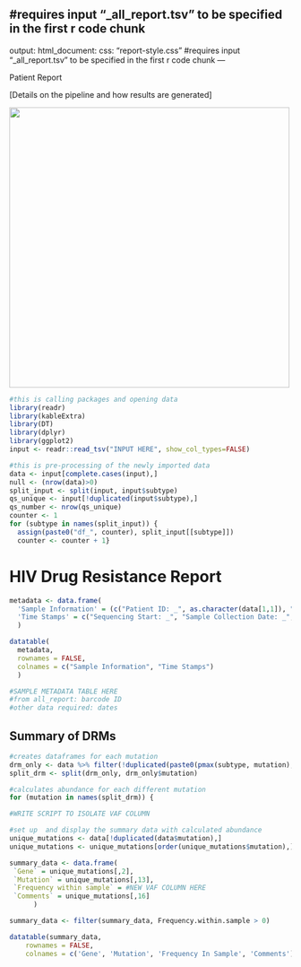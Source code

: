 #requires input "_all_report.tsv" to be specified in the first r code chunk
---
output: 
  html_document:
    css: "report-style.css"
#requires input "_all_report.tsv" to be specified in the first r code chunk
---

::: header-container
<div>

::: header1
Patient Report
:::

::: header2
[Details on the pipeline and how results are generated]
:::

</div>

<img src="uos-logo.png" class="headerlogo" width="500"/>
:::

```r
#this is calling packages and opening data
library(readr)
library(kableExtra)
library(DT)
library(dplyr)
library(ggplot2)
input <- readr::read_tsv("INPUT HERE", show_col_types=FALSE)

#this is pre-processing of the newly imported data
data <- input[complete.cases(input),]
null <- (nrow(data)>0)
split_input <- split(input, input$subtype)
qs_unique <- input[!duplicated(input$subtype),]
qs_number <- nrow(qs_unique)
counter <- 1
for (subtype in names(split_input)) {
  assign(paste0("df_", counter), split_input[[subtype]])
  counter <- counter + 1}
```
# HIV Drug Resistance Report

```r
metadata <- data.frame(
  'Sample Information' = (c("Patient ID: _", as.character(data[1,1]), "assay?", "")),
  'Time Stamps' = c("Sequencing Start: _", "Sample Collection Date: _", "PCR Date/Time: _", "Library Date?Time: _")
  )

datatable(
  metadata,
  rownames = FALSE,
  colnames = c("Sample Information", "Time Stamps")
  )

#SAMPLE METADATA TABLE HERE
#from all_report: barcode ID
#other data required: dates
```

## Summary of DRMs

```r

#creates dataframes for each mutation
drm_only <- data %>% filter(!duplicated(paste0(pmax(subtype, mutation), pmin(subtype, mutation))))
split_drm <- split(drm_only, drm_only$mutation)

#calculates abundance for each different mutation
for (mutation in names(split_drm)) {

#WRITE SCRIPT TO ISOLATE VAF COLUMN

#set up  and display the summary data with calculated abundance
unique_mutations <- data[!duplicated(data$mutation),]
unique_mutations <- unique_mutations[order(unique_mutations$mutation),]

summary_data <- data.frame(
 `Gene` = unique_mutations[,2],
 `Mutation` = unique_mutations[,13],
 `Frequency within sample` = #NEW VAF COLUMN HERE
 `Comments` = unique_mutations[,16]
      )

summary_data <- filter(summary_data, Frequency.within.sample > 0)

datatable(summary_data,
    rownames = FALSE,
    colnames = c('Gene', 'Mutation', 'Frequency In Sample', 'Comments'))
```
